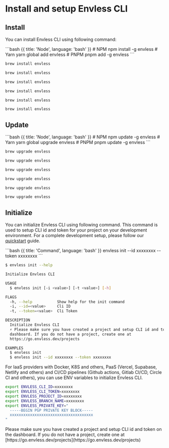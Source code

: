 # Install and setup Envless CLI

## Install

You can install Envless CLI using following command:

<CodeGroup title="Install Envless CLI">
```bash {{ title: 'Node', language: 'bash' }}
# NPM
npm install -g envless
# Yarn
yarn global add envless
# PNPM
pnpm add -g envless
```

```bash {{ title: 'MacOS', language: 'bash' }}
brew install envless
```

```bash {{ title: 'Windows', language: 'bash' }}
brew install envless
```

```bash {{ title: 'Alpine', language: 'bash' }}
brew install envless
```

```bash {{ title: 'Ubuntu', language: 'bash' }}
brew install envless
```

```bash {{ title: 'CentOS', language: 'bash' }}
brew install envless
```

```bash {{ title: 'Shell', language: 'bash' }}
brew install envless
```

</CodeGroup>

## Update

<CodeGroup title="Update Envless CLI">
```bash {{ title: 'Node', language: 'bash' }}
# NPM
npm update -g envless
# Yarn
yarn global upgrade envless
# PNPM
pnpm update -g envless
```

```bash {{ title: 'MacOS', language: 'bash' }}
brew upgrade envless
```

```bash {{ title: 'Windows', language: 'bash' }}
brew upgrade envless
```

```bash {{ title: 'Alpine', language: 'bash' }}
brew upgrade envless
```

```bash {{ title: 'Ubuntu', language: 'bash' }}
brew upgrade envless
```

```bash {{ title: 'CentOS', language: 'bash' }}
brew upgrade envless
```

```bash {{ title: 'Shell', language: 'bash' }}
brew upgrade envless
```

</CodeGroup>

## Initialize

You can initialize Envless CLI using following command. This command is used to setup CLI id and token for your project on your development environment. For a complete development setup, please follow our [quickstart](/quickstart) guide.

<CodeGroup title="Initialize Envless CLI">
```bash {{ title: 'Command', language: 'bash' }}
envless init --id xxxxxxxx --token xxxxxxxx
```

```bash {{ title: 'Help', language: 'bash' }}
$ envless init --help

Initialize Envless CLI

USAGE
  $ envless init [-i <value>] [-t <value>] [-h]

FLAGS
  -h, --help           Show help for the init command
  -i, --id=<value>     Cli ID
  -t, --token=<value>  Cli Token

DESCRIPTION
  Initialize Envless CLI
  ⚡ Please make sure you have created a project and setup CLI id and token on the
  dashboard. If you do not have a project, create one at
  https://go.envless.dev/projects

EXAMPLES
  $ envless init
  $ envless init --id xxxxxxxx --token xxxxxxxx
```

</CodeGroup>

For IaaS providers with Docker, K8S and others, PaaS (Vercel, Supabase, Netlify and others) and CI/CD pipelines (Github actions, Gitlab CI/CD, Circle CI and others), you can use ENV variables to initialize Envless CLI.

```bash {{ title: 'Envless ENV variables', language: 'bash' }}
export ENVLESS_CLI_ID=xxxxxxxx
export ENVLESS_CLI_TOKEN=xxxxxxxx
export ENVLESS_PROJECT_ID=xxxxxxxx
export ENVLESS_BRANCH_NAME=xxxxxxxx
export ENVLESS_PRIVATE_KEY="
  -----BEGIN PGP PRIVATE KEY BLOCK-----
  xxxxxxxxxxxxxxxxxxxxxxxxxxxxxxxxxxxxx
"
```

<Note>
  Please make sure you have created a project and setup CLI id and token on the
  dashboard. If you do not have a project, create one at
  [https://go.envless.dev/projects](https://go.envless.dev/projects)
</Note>
